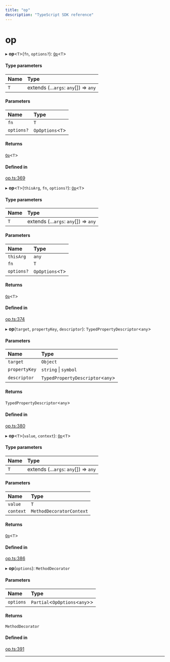 ```yaml
---
title: "op"
description: "TypeScript SDK reference"
---
```


# op

▸ **op**\<`T`\>(`fn`, `options?`): [`Op`](index#op)\<`T`\>

#### Type parameters

| Name | Type |
| :------ | :------ |
| `T` | extends (...`args`: `any`[]) => `any` |

#### Parameters

| Name | Type |
| :------ | :------ |
| `fn` | `T` |
| `options?` | `OpOptions`\<`T`\> |

#### Returns

[`Op`](index#op)\<`T`\>

#### Defined in

[op.ts:369](https://github.com/wandb/weave/blob/5d9590d2658eeb69c9c9f04342e107bf9a0a4c90/sdks/node/src/op.ts#L369)

▸ **op**\<`T`\>(`thisArg`, `fn`, `options?`): [`Op`](index#op)\<`T`\>

#### Type parameters

| Name | Type |
| :------ | :------ |
| `T` | extends (...`args`: `any`[]) => `any` |

#### Parameters

| Name | Type |
| :------ | :------ |
| `thisArg` | `any` |
| `fn` | `T` |
| `options?` | `OpOptions`\<`T`\> |

#### Returns

[`Op`](index#op)\<`T`\>

#### Defined in

[op.ts:374](https://github.com/wandb/weave/blob/5d9590d2658eeb69c9c9f04342e107bf9a0a4c90/sdks/node/src/op.ts#L374)

▸ **op**(`target`, `propertyKey`, `descriptor`): `TypedPropertyDescriptor`\<`any`\>

#### Parameters

| Name | Type |
| :------ | :------ |
| `target` | `Object` |
| `propertyKey` | `string` \| `symbol` |
| `descriptor` | `TypedPropertyDescriptor`\<`any`\> |

#### Returns

`TypedPropertyDescriptor`\<`any`\>

#### Defined in

[op.ts:380](https://github.com/wandb/weave/blob/5d9590d2658eeb69c9c9f04342e107bf9a0a4c90/sdks/node/src/op.ts#L380)

▸ **op**\<`T`\>(`value`, `context`): [`Op`](index#op)\<`T`\>

#### Type parameters

| Name | Type |
| :------ | :------ |
| `T` | extends (...`args`: `any`[]) => `any` |

#### Parameters

| Name | Type |
| :------ | :------ |
| `value` | `T` |
| `context` | `MethodDecoratorContext` |

#### Returns

[`Op`](index#op)\<`T`\>

#### Defined in

[op.ts:386](https://github.com/wandb/weave/blob/5d9590d2658eeb69c9c9f04342e107bf9a0a4c90/sdks/node/src/op.ts#L386)

▸ **op**(`options`): `MethodDecorator`

#### Parameters

| Name | Type |
| :------ | :------ |
| `options` | `Partial`\<`OpOptions`\<`any`\>\> |

#### Returns

`MethodDecorator`

#### Defined in

[op.ts:391](https://github.com/wandb/weave/blob/5d9590d2658eeb69c9c9f04342e107bf9a0a4c90/sdks/node/src/op.ts#L391)

___
